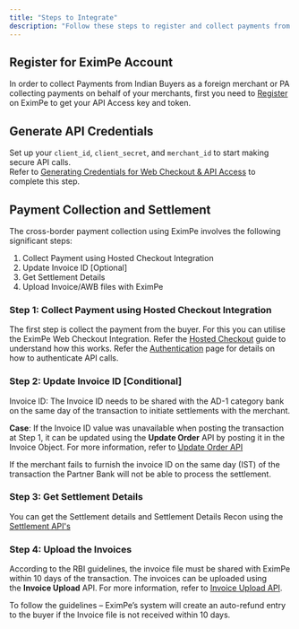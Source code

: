 ```yaml
---
title: "Steps to Integrate"
description: "Follow these steps to register and collect payments from customer in India"
---
```


## Register for EximPe Account

In order to collect Payments from Indian Buyers as a foreign merchant or PA collecting payments on behalf of your merchants, first you need to [Register](/integration-guide/getting-started/register-merchant) on EximPe to get your API Access key and token.

## Generate API Credentials

Set up your `client_id`, `client_secret`, and `merchant_id` to start making secure API calls.\
Refer to [Generating Credentials for Web Checkout & API Access](/integration-guide/getting-started/test-credentials) to complete this step.

## Payment Collection and Settlement

The cross-border payment collection using EximPe involves the following significant steps:

1. Collect Payment using Hosted Checkout Integration
2. Update Invoice ID [Optional]
3. Get Settlement Details
4. Upload Invoice/AWB files with EximPe


### Step 1: Collect Payment using Hosted Checkout Integration

The first step is collect the payment from the buyer. For this you can utilise the EximPe Web Checkout Integration. Refer the [Hosted Checkout](/integration-guide/web-integration/hosted-checkout) guide to understand how this works. Refer the [Authentication](/integration-guide/getting-started/authentication) page for details on how to authenticate API calls.

### Step 2: Update Invoice ID [Conditional]

Invoice ID: The Invoice ID needs to be shared with the AD-1 category bank on the same day of the transaction to initiate settlements with the merchant.

**Case**: If the Invoice ID value was unavailable when posting the transaction at Step 1, it can be updated using the **Update Order** API by posting it in the Invoice Object. For more information, refer to [Update Order API](/api-reference/order/update_order)

If the merchant fails to furnish the invoice ID on the same day (IST) of the transaction the Partner Bank will not be able to process the settlement. 

### Step 3: Get Settlement Details

You can get the Settlement details and Settlement Details Recon using the [Settlement API's](/api-reference/settelement/)

### Step 4: Upload the Invoices


According to the RBI guidelines, the invoice file must be shared with EximPe within 10 days of the transaction. The invoices can be uploaded using the **Invoice Upload** API. For more information, refer to [Invoice Upload API](/api-reference/order/invoice_upload).

To follow the guidelines – EximPe’s system will create an auto-refund entry to the buyer if the Invoice file is not received within 10 days. 
